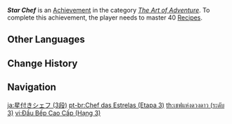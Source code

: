 {{Achievement Infobox
|title        = Star Chef
|id           = 80013
|order id     = 0013
|category     = The Art of Adventure
|description  = Master 40 [[Recipes]].
|requirements = 
|primogems    = 20
|tracking     = Tracks how many recipes were mastered.
|topic        = Cooking
|set          = Star Chef
|tier         = 3
|tiers_total  = 3
}}
'''''Star Chef''''' is an [[Achievement]] in the category ''[[The Art of Adventure]]''. To complete this achievement, the player needs to master 40 [[Recipes]].
<!--
==Trivia==

==Video Guides==
{{EVT
|video1   = 
|caption1 = 
}}
-->
==Other Languages==
{{Other Languages|Transclude=Star Chef}}

==Change History==
{{Change History|1.0}}
<!--
==References==
{{Reflist}}
-->
==Navigation==
{{Achievement Navbox}}

[[ja:星付きシェフ (3段)]]
[[pt-br:Chef das Estrelas (Etapa 3)]]
[[th:เชฟแห่งดวงดาว (ระดับ 3)]]
[[vi:Đầu Bếp Cao Cấp (Hạng 3)]]